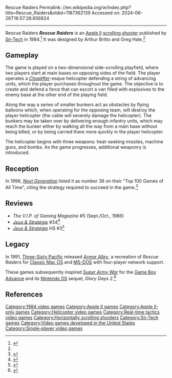 Rescue Raiders
Permalink: //en.wikipedia.org/w/index.php?title=Rescue_Raiders&oldid=1187362139
Accessed on: 2024-06-26T16:57:28.656824



------
Rescue Raiders
{{Short description|1984 video game}}
{{refimprove|date=December 2007}}
{{Infobox video game
| title = Rescue Raiders
|image = Rescue Raiders cover.jpg
|caption = 
|developer = 
|designer = Arthur Britto<br>Greg Hale
|publisher = [[Sir-Tech]]
|engine =
|released = [[1984 in video gaming|1984]]
|genre = [[Scrolling shooter]], [[Real-time tactics]]{{Citation needed|date=March 2019}}
|modes = [[Single player]]
|platforms = [[Apple II]]
}}
'''''Rescue Raiders''''' is an [[Apple II]] [[scrolling shooter]] published by [[Sir-Tech]] in 1984.<ref>{{cite news|url=https://news.google.com/newspapers?id=45wrAAAAIBAJ&sjid=F_wFAAAAIBAJ&pg=7024,2083251&dq=rescue+raiders+sir-tech&hl=en|title=New York Computer Software Company Takes Off In Japan|last=Reagan|first=Jim|date=10 October 1985|work=The Telegraph|page=32|accessdate=2 May 2013}}</ref> It was designed by Arthur Britto and Greg Hale.<ref name="giantlist"/>

==Gameplay==
The game is played on a two-dimensional side-scrolling playfield, where two players start at main bases on opposing sides of the field. The player operates a ''[[Choplifter]]''-esque helicopter defending a string of advancing units, which the player purchases throughout the game. The objective is to create and defend a force that can escort a van filled with explosives to the enemy base at the other end of the playing field.

Along the way a series of smaller bunkers act as obstacles by flying balloons which, when operating for the opposing team, will destroy the player helicopter (the cable will severely damage the helicopter). The bunkers may be taken over by delivering enough infantry units, which may reach the bunker either by walking all the way from a main base without being killed, or by being carried there more quickly in the player helicopter.

The helicopter begins with three weapons: heat-seeking missiles, machine guns, and bombs. As the game progresses, additional weaponry is introduced.

==Reception==
In 1996, ''[[Next Generation (magazine)|Next Generation]]'' listed it as number 36 on their "Top 100 Games of All Time", citing the strategy required to succeed in the game.<ref>{{cite magazine|title=Top 100 Games of All Time |magazine=[[Next Generation (magazine)|Next Generation]]|issue=21 |publisher=[[Imagine Media]] |date=September 1996|pages=56, 59}}</ref>

==Reviews==
*''The V.I.P. of Gaming Magazine'' #5 (Sept./Oct., 1986)
*''[[:fr:Jeux et Stratégie|Jeux & Stratégie]]'' #34<ref>{{cite web | url=https://archive.org/details/jeux-et-strategie-34/page/44/mode/2up | title=Jeux & stratégie 34 | date=August 1985 }}</ref>
*''[[:fr:Jeux et Stratégie|Jeux & Stratégie]]'' HS #3<ref>{{cite web | url=https://archive.org/details/jeux-et-strategie-hs-3/page/98/mode/2up | title=Jeux & stratégie HS 3 | year=1986 }}</ref>

==Legacy==
In 1991, [[Three-Sixty Pacific]] released ''[[Armor Alley]]'', a recreation of ''Rescue Raiders''{{cn|date=July 2016}} for [[Classic Mac OS]] and [[MS-DOS]] with four-player network support.

These games subsequently inspired ''[[Super Army War]]'' for the [[Game Boy Advance]] and its [[Nintendo DS]] sequel, ''Glory Days 2''.<ref>{{cite web|url=http://www.mcvuk.com/retail-biz/recommended/read/glory-days-2|title=Glory Days 2|last=Parfitt|first=Ben|date=3 September 2007|work=MCV|archive-url=https://web.archive.org/web/20160304112705/http://www.mcvuk.com/retail-biz/recommended/read/glory-days-2|url-status=dead|archive-date=4 March 2016}}</ref>

==References==
{{reflist|refs=
<ref name="giantlist">{{cite web|title=The Giant List of Classic Game Programmers|url=https://dadgum.com/giantlist/ |last1=Hague |first1=James}}</ref>
}}


[[Category:1984 video games]]
[[Category:Apple II games]]
[[Category:Apple II-only games]]
[[Category:Helicopter video games]]
[[Category:Real-time tactics video games]]
[[Category:Horizontally scrolling shooters]]
[[Category:Sir-Tech games]]
[[Category:Video games developed in the United States]]
[[Category:Single-player video games]]


{{Scroll-shooter-videogame-stub}}